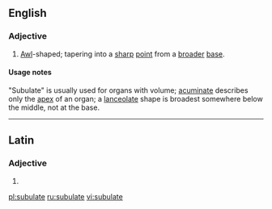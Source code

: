 ==English==

===Adjective===
{{en-adj}}

# {{biology}} [[awl|Awl]]-shaped; tapering into a [[sharp]] [[point]] from a [[broad]]er [[base]].

====Usage notes====
"Subulate" is usually used for organs with volume; [[acuminate]] describes only the [[apex]] of an organ; a [[lanceolate]] shape is broadest somewhere below the middle, not at the base.

----

==Latin==

===Adjective===
{{la-adj-form|sūbulāte}}

# {{inflection of|subulatus|sūbulātus|voc|m|s|lang=la}}

[[pl:subulate]]
[[ru:subulate]]
[[vi:subulate]]